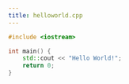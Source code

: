 ```yaml
---
title: helloworld.cpp
---
```


```cpp title="helloworld.cpp"
#include <iostream>

int main() {
    std::cout << "Hello World!";
    return 0;
}
```